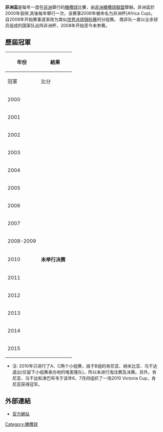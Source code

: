 {{Update|date=2012年1月}}
{{for|足球比賽|非洲國家盃}}

{{Infobox sports league
|current_season=2015年非洲盃
|title=非洲盃
|logo=
|pixels=
|caption=
|sport=[[橄欖球|橄欖球]]
|founded=2000年
|teams=4（甲级A组）
|continent=非洲
|champion={{NAM}}
}}
'''非洲盃'''是每年一度在[[非洲|非洲]]舉行的[[橄欖球|橄欖球]]比賽，由[[非洲橄欖球聯盟|非洲橄欖球聯盟]]舉辦。非洲盃於2000年首辨,其後每年舉行一次，该赛事2006年被命名为非洲杯(Africa Cup)。自2008年开始赛事逐渐改为类似[[世界冰球锦标赛|世界冰球锦标赛]]的分组赛。
南非队一直以业余球员组成的国家队出阵非洲杯，2008年开始至今未参赛。

==歷屆冠軍==

{| class="wikitable" style="font-size:90%; text-align: center;"
|-
!rowspan=2 width=5%|年份 !!colspan=3|結果 
|-
!width=15%|冠軍 !!width=8%|比分 !!width=15%|亞軍
|-
|2000 ||style="padding-left: 0em"|{{ZAF}} ||'''44 - 14''' ||style="padding-left: 1em"|{{MAR}}
|-
|2001 ||style="padding-left: 0em"|{{ZAF}} ||'''36 - 20''' ||style="padding-left: 1em"|{{MAR}}
|-
|2002 ||style="padding-left: 2em"|{{NAM}} ||'''17 - 24 / 26 - 19''' ||style="padding-left: 2em"|{{TUN}}
|-
|2003 ||style="padding-left: 1em"|{{MAR}} ||'''27 - 7''' ||style="padding-left: 2em"|{{NAM}}
|-
|2004 ||style="padding-left: 2em"|{{NAM}} ||'''39 - 22''' ||style="padding-left: 1em"|{{MAR}}
|-
|2005 ||style="padding-left: 1em"|{{MAR}} ||'''43 - 6''' ||style="padding-left: 3em"|{{MDG}}
|-
|2006 ||style="padding-left: 0em"|{{ZAF}} ||'''29 - 27''' ||style="padding-left: 2em"|{{NAM}}
|-
|2007 ||style="padding-left: 1em"|{{UGA}} ||'''42 - 11''' ||style="padding-left: 3em"|{{MDG}}
|-
|2008-2009 ||style="padding-left: 2em"|{{NAM}} ||'''18 – 13 / 22 – 10''' ||style="padding-left: 2em"|{{TUN}}
|-
|2010 ||colspan=3 |'''未举行决赛'''
|-
|2011 ||style="padding-left: 1em"|{{KEN}} ||'''16 – 7''' ||style="padding-left: 2em"|{{TUN}}
|-
|2012 ||style="padding-left: 1em"|{{ZWE}} ||'''22 – 18''' ||style="padding-left: 1em"|{{UGA}}
|-
|2013 ||style="padding-left: 1em"|{{KEN}} ||'''29 – 17''' ||style="padding-left: 1em"|{{ZWE}}
|-
|2014 ||style="padding-left: 2em"|{{NAM}} ||'''循环赛''' ||style="padding-left: 1em"|{{ZWE}}
|-
|2015 ||style="padding-left: 2em"|{{NAM}} ||'''循环赛''' ||style="padding-left: 1em"|{{ZWE}}
|}

*注: 2010年只进行了A、C两个小组赛，由于B组的肯尼亚、纳米比亚、乌干达退出(仅留下小组赛承办地的喀麦隆队)，所以未进行淘汰赛及决赛。另外，肯尼亚、乌干达和津巴布韦于该年6、7月间组织了一场2010 Victoria Cup，肯尼亚获得冠军。

==外部連結==
*[http://www.rugbyafrique.com/ 官方網站] {{Wayback|url=http://www.rugbyafrique.com/ |date=20161123031859 }}

{{國際橄欖球}}

[[Category:橄欖球|Category:橄欖球]]